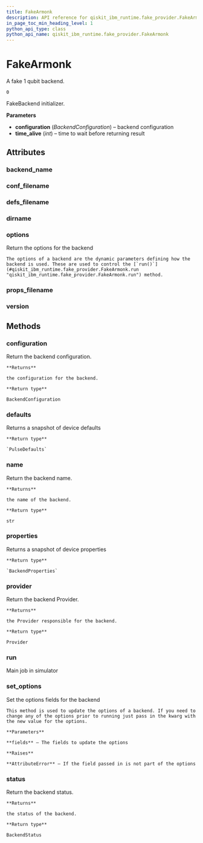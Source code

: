 ```yaml
---
title: FakeArmonk
description: API reference for qiskit_ibm_runtime.fake_provider.FakeArmonk
in_page_toc_min_heading_level: 1
python_api_type: class
python_api_name: qiskit_ibm_runtime.fake_provider.FakeArmonk
---
```


# FakeArmonk

<Class id="qiskit_ibm_runtime.fake_provider.FakeArmonk" isDedicatedPage={true} github="https://github.com/Qiskit/qiskit-ibm-runtime/tree/stable/0.26/qiskit_ibm_runtime/fake_provider/backends/armonk/fake_armonk.py#L36-L48" signature="FakeArmonk" modifiers="class">
  A fake 1 qubit backend.

  ```text
  0
  ```

  FakeBackend initializer.

  **Parameters**

  *   **configuration** (*BackendConfiguration*) – backend configuration
  *   **time\_alive** (*int*) – time to wait before returning result

  ## Attributes

  ### backend\_name

  <Attribute id="qiskit_ibm_runtime.fake_provider.FakeArmonk.backend_name" attributeValue="'fake_armonk'" />

  ### conf\_filename

  <Attribute id="qiskit_ibm_runtime.fake_provider.FakeArmonk.conf_filename" attributeValue="'conf_armonk.json'" />

  ### defs\_filename

  <Attribute id="qiskit_ibm_runtime.fake_provider.FakeArmonk.defs_filename" attributeValue="'defs_armonk.json'" />

  ### dirname

  <Attribute id="qiskit_ibm_runtime.fake_provider.FakeArmonk.dirname" attributeValue="'/home/runner/work/qiskit-ibm-runtime/qiskit-ibm-runtime/qiskit_ibm_runtime/fake_provider/backends/armonk'" />

  ### options

  <Attribute id="qiskit_ibm_runtime.fake_provider.FakeArmonk.options">
    Return the options for the backend

    The options of a backend are the dynamic parameters defining how the backend is used. These are used to control the [`run()`](#qiskit_ibm_runtime.fake_provider.FakeArmonk.run "qiskit_ibm_runtime.fake_provider.FakeArmonk.run") method.
  </Attribute>

  ### props\_filename

  <Attribute id="qiskit_ibm_runtime.fake_provider.FakeArmonk.props_filename" attributeValue="'props_armonk.json'" />

  ### version

  <Attribute id="qiskit_ibm_runtime.fake_provider.FakeArmonk.version" attributeValue="1" />

  ## Methods

  ### configuration

  <Function id="qiskit_ibm_runtime.fake_provider.FakeArmonk.configuration" signature="configuration()">
    Return the backend configuration.

    **Returns**

    the configuration for the backend.

    **Return type**

    BackendConfiguration
  </Function>

  ### defaults

  <Function id="qiskit_ibm_runtime.fake_provider.FakeArmonk.defaults" github="https://github.com/Qiskit/qiskit-ibm-runtime/tree/stable/0.26/qiskit_ibm_runtime/fake_provider/fake_pulse_backend.py#L29-L33" signature="defaults()">
    Returns a snapshot of device defaults

    **Return type**

    `PulseDefaults`
  </Function>

  ### name

  <Function id="qiskit_ibm_runtime.fake_provider.FakeArmonk.name" signature="name()">
    Return the backend name.

    **Returns**

    the name of the backend.

    **Return type**

    str
  </Function>

  ### properties

  <Function id="qiskit_ibm_runtime.fake_provider.FakeArmonk.properties" github="https://github.com/Qiskit/qiskit-ibm-runtime/tree/stable/0.26/qiskit_ibm_runtime/fake_provider/fake_qasm_backend.py#L43-L47" signature="properties()">
    Returns a snapshot of device properties

    **Return type**

    `BackendProperties`
  </Function>

  ### provider

  <Function id="qiskit_ibm_runtime.fake_provider.FakeArmonk.provider" signature="provider()">
    Return the backend Provider.

    **Returns**

    the Provider responsible for the backend.

    **Return type**

    Provider
  </Function>

  ### run

  <Function id="qiskit_ibm_runtime.fake_provider.FakeArmonk.run" github="https://github.com/Qiskit/qiskit-ibm-runtime/tree/stable/0.26/qiskit_ibm_runtime/fake_provider/fake_backend.py#L744-L775" signature="run(run_input, **kwargs)">
    Main job in simulator
  </Function>

  ### set\_options

  <Function id="qiskit_ibm_runtime.fake_provider.FakeArmonk.set_options" signature="set_options(**fields)">
    Set the options fields for the backend

    This method is used to update the options of a backend. If you need to change any of the options prior to running just pass in the kwarg with the new value for the options.

    **Parameters**

    **fields** – The fields to update the options

    **Raises**

    **AttributeError** – If the field passed in is not part of the options
  </Function>

  ### status

  <Function id="qiskit_ibm_runtime.fake_provider.FakeArmonk.status" signature="status()">
    Return the backend status.

    **Returns**

    the status of the backend.

    **Return type**

    BackendStatus
  </Function>
</Class>

